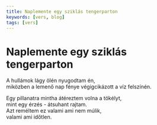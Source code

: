 ```yaml
---
title: Naplemente egy sziklás tengerparton
keywords: [vers, blog]
tags: [vers]
---
```


# Naplemente egy sziklás tengerparton

A hullámok lágy ölén nyugodtam én,  
miközben a lemenő nap fénye végigcikázott a víz felszínén.

Egy pillanatra mintha átéreztem volna a tökélyt,  
mint egy érzés - átsuhant rajtam.  
Azt reméltem ez valami ami nem múlik,  
valami ami időtlen.
